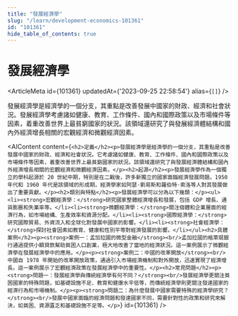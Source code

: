 ```yaml
---
title: "發展經濟學"
slug: "/learn/development-economics-101361"
id: "101361"
hide_table_of_contents: true
---
```



# 發展經濟學

<ArticleMeta id={101361} updatedAt={'2023-09-25 22:58:54'} alias={`[]`} />
<div className='border-solid border-b border-t-0 my-4 border-[var(--ifm-color-gray-300)]' />

發展經濟學是經濟學的一個分支，其重點是改善發展中國家的財政、經濟和社會狀況。發展經濟學考慮諸如健康、教育、工作條件、國內和國際政策以及市場條件等因素，着重改善世界上最貧窮國家的狀況。該領域還研究了與發展經濟體結構和國內外經濟增長相關的宏觀經濟和微觀經濟因素。

<AIContent content={`<h2>定義</h2><p>發展經濟學是經濟學的一個分支，其重點是改善發展中國家的財政、經濟和社會狀況。它考慮諸如健康、教育、工作條件、國內和國際政策以及市場條件等因素，着重改善世界上最貧窮國家的狀況。該領域還研究了與發展經濟體結構和國內外經濟增長相關的宏觀經濟和微觀經濟因素。</p><h2>起源</h2><p>發展經濟學作為一個獨立的學科起源於 20 世紀中期，特別是在二戰後，許多新獨立的國家面臨經濟發展問題。1950 年代和 1960 年代是該領域的形成期，經濟學家如阿瑟·劉易斯和羅伯特·索洛等人對其發展做出了重要貢獻。</p><h2>類別與特點</h2><p>發展經濟學可以分為以下幾類：</p><ul><li><strong>宏觀經濟學：</strong>研究國家整體經濟增長和發展，包括 GDP 增長、通貨膨脹和失業率等。</li><li><strong>微觀經濟學：</strong>關注個體和企業層面的經濟行為，如市場結構、生產效率和資源分配。</li><li><strong>國際經濟學：</strong>研究國際貿易、外資流入和全球化對發展中國家的影響。</li><li><strong>社會經濟學：</strong>探討社會因素如教育、健康和性別平等對經濟發展的影響。</li></ul><h2>具體案例</h2><p><strong>案例一：孟加拉國的微型金融</strong><br/>孟加拉國的格萊珉銀行通過提供小額貸款幫助貧困人口創業，極大地改善了當地的經濟狀況。這一案例展示了微觀經濟學在發展經濟學中的應用。</p><p><strong>案例二：中國的改革開放</strong><br/>中國自 1978 年開始的改革開放政策，通過引入市場經濟機制和對外開放，迅速實現了經濟增長。這一案例展示了宏觀經濟政策在發展經濟學中的重要性。</p><h2>常見問題</h2><p><strong>問題一：發展經濟學與傳統經濟學有何不同？</strong><br/>發展經濟學更關注貧困國家的特殊問題，如基礎設施不足、教育和健康水平低等，而傳統經濟學則更關注發達國家的經濟行為和市場機制。</p><p><strong>問題二：為什麼發展中國家需要特殊的經濟學研究？</strong><br/>發展中國家面臨的經濟問題和發達國家不同，需要針對性的政策和研究來解決，如貧困、資源匱乏和基礎設施不足等。</p>`} id={101361} />

